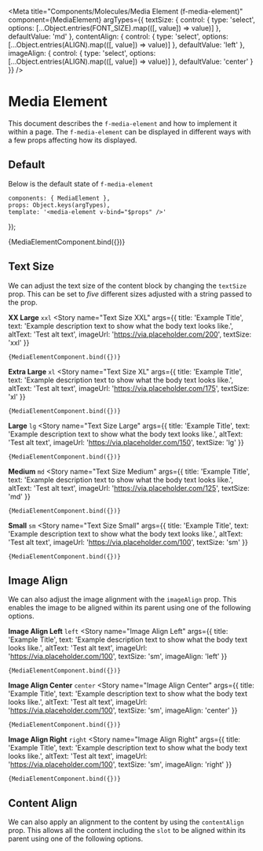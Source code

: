 
<Meta
    title="Components/Molecules/Media Element (f-media-element)"
    component={MediaElement}
    argTypes={{
        textSize: {
            control: { type: 'select', options: [...Object.entries(FONT_SIZE).map(([, value]) => value)] },
            defaultValue: 'md'
        },
        contentAlign: {
            control: { type: 'select', options: [...Object.entries(ALIGN).map(([, value]) => value)] },
            defaultValue: 'left'
        },
        imageAlign: {
            control: { type: 'select', options: [...Object.entries(ALIGN).map(([, value]) => value)] },
            defaultValue: 'center'
        }
    }}
/>

# Media Element

This document describes the `f-media-element` and how to implement it within a page. The `f-media-element` can be
displayed in different ways with a few props affecting how its displayed.

## Default

Below is the default state of `f-media-element`

    components: { MediaElement },
    props: Object.keys(argTypes),
    template: '<media-element v-bind="$props" />'
});

<Canvas>
    <Story
        name="Default"
        args={{
            title: 'Example Title',
            text: 'Example description text to show what the body text looks like.',
            altText: 'Test alt text',
            imageUrl: 'https://via.placeholder.com/200',
        }}
    >
        {MediaElementComponent.bind({})}
    </Story>
</Canvas>

## Text Size

We can adjust the text size of the content block by changing the `textSize` prop. This can be set to *five* different
sizes adjusted with a string passed to the prop.

**XX Large** `xxl`
<Story
    name="Text Size XXL"
    args={{
        title: 'Example Title',
        text: 'Example description text to show what the body text looks like.',
        altText: 'Test alt text',
        imageUrl: 'https://via.placeholder.com/200',
        textSize: 'xxl'
    }}
>
    {MediaElementComponent.bind({})}
</Story>

**Extra Large** `xl`
<Story
    name="Text Size XL"
    args={{
        title: 'Example Title',
        text: 'Example description text to show what the body text looks like.',
        altText: 'Test alt text',
        imageUrl: 'https://via.placeholder.com/175',
        textSize: 'xl'
    }}
>
    {MediaElementComponent.bind({})}
</Story>

**Large** `lg`
<Story
    name="Text Size Large"
    args={{
        title: 'Example Title',
        text: 'Example description text to show what the body text looks like.',
        altText: 'Test alt text',
        imageUrl: 'https://via.placeholder.com/150',
        textSize: 'lg'
    }}
>
    {MediaElementComponent.bind({})}
</Story>

**Medium** `md`
<Story
    name="Text Size Medium"
    args={{
        title: 'Example Title',
        text: 'Example description text to show what the body text looks like.',
        altText: 'Test alt text',
        imageUrl: 'https://via.placeholder.com/125',
        textSize: 'md'
    }}
>
    {MediaElementComponent.bind({})}
</Story>

**Small** `sm`
<Story
    name="Text Size Small"
    args={{
        title: 'Example Title',
        text: 'Example description text to show what the body text looks like.',
        altText: 'Test alt text',
        imageUrl: 'https://via.placeholder.com/100',
        textSize: 'sm'
    }}
>
    {MediaElementComponent.bind({})}
</Story>

## Image Align

We can also adjust the image alignment with the `imageAlign` prop. This enables the image to be aligned within its
parent using one of the following options.

**Image Align Left** `left`
<Story
    name="Image Align Left"
    args={{
        title: 'Example Title',
        text: 'Example description text to show what the body text looks like.',
        altText: 'Test alt text',
        imageUrl: 'https://via.placeholder.com/100',
        textSize: 'sm',
        imageAlign: 'left'
    }}
>
    {MediaElementComponent.bind({})}
</Story>

**Image Align Center** `center`
<Story
    name="Image Align Center"
    args={{
        title: 'Example Title',
        text: 'Example description text to show what the body text looks like.',
        altText: 'Test alt text',
        imageUrl: 'https://via.placeholder.com/100',
        textSize: 'sm',
        imageAlign: 'center'
    }}
>
    {MediaElementComponent.bind({})}
</Story>


**Image Align Right** `right`
<Story
    name="Image Align Right"
    args={{
        title: 'Example Title',
        text: 'Example description text to show what the body text looks like.',
        altText: 'Test alt text',
        imageUrl: 'https://via.placeholder.com/100',
        textSize: 'sm',
        imageAlign: 'right'
    }}
>
    {MediaElementComponent.bind({})}
</Story>

## Content Align

We can also apply an alignment to the content by using the `contentAlign` prop. This allows all the content including
the `slot` to be aligned within its parent using one of the following options.
